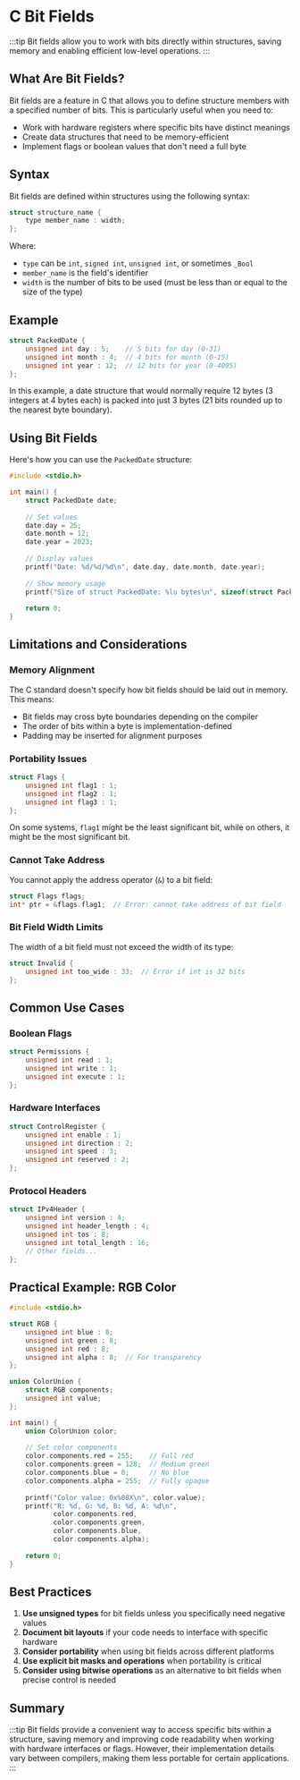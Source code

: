 # C Bit Fields

:::tip
  Bit fields allow you to work with bits directly within structures, saving memory and enabling efficient low-level operations.
:::

## What Are Bit Fields?

Bit fields are a feature in C that allows you to define structure members with a specified number of bits. This is particularly useful when you need to:

- Work with hardware registers where specific bits have distinct meanings
- Create data structures that need to be memory-efficient
- Implement flags or boolean values that don't need a full byte

## Syntax

Bit fields are defined within structures using the following syntax:

```c
struct structure_name {
    type member_name : width;
};
```

Where:
- `type` can be `int`, `signed int`, `unsigned int`, or sometimes `_Bool`
- `member_name` is the field's identifier
- `width` is the number of bits to be used (must be less than or equal to the size of the type)

## Example

```c
struct PackedDate {
    unsigned int day : 5;    // 5 bits for day (0-31)
    unsigned int month : 4;  // 4 bits for month (0-15)
    unsigned int year : 12;  // 12 bits for year (0-4095)
};
```

In this example, a date structure that would normally require 12 bytes (3 integers at 4 bytes each) is packed into just 3 bytes (21 bits rounded up to the nearest byte boundary).

## Using Bit Fields

Here's how you can use the `PackedDate` structure:

```c
#include <stdio.h>

int main() {
    struct PackedDate date;
    
    // Set values
    date.day = 25;
    date.month = 12;
    date.year = 2023;
    
    // Display values
    printf("Date: %d/%d/%d\n", date.day, date.month, date.year);
    
    // Show memory usage
    printf("Size of struct PackedDate: %lu bytes\n", sizeof(struct PackedDate));
    
    return 0;
}
```

## Limitations and Considerations

### Memory Alignment

The C standard doesn't specify how bit fields should be laid out in memory. This means:

- Bit fields may cross byte boundaries depending on the compiler
- The order of bits within a byte is implementation-defined
- Padding may be inserted for alignment purposes

### Portability Issues

```c
struct Flags {
    unsigned int flag1 : 1;
    unsigned int flag2 : 1;
    unsigned int flag3 : 1;
};
```

On some systems, `flag1` might be the least significant bit, while on others, it might be the most significant bit.

### Cannot Take Address

You cannot apply the address operator (`&`) to a bit field:

```c
struct Flags flags;
int* ptr = &flags.flag1;  // Error: cannot take address of bit field
```

### Bit Field Width Limits

The width of a bit field must not exceed the width of its type:

```c
struct Invalid {
    unsigned int too_wide : 33;  // Error if int is 32 bits
};
```

## Common Use Cases

### Boolean Flags

```c
struct Permissions {
    unsigned int read : 1;
    unsigned int write : 1;
    unsigned int execute : 1;
};
```

### Hardware Interfaces

```c
struct ControlRegister {
    unsigned int enable : 1;
    unsigned int direction : 2;
    unsigned int speed : 3;
    unsigned int reserved : 2;
};
```

### Protocol Headers

```c
struct IPv4Header {
    unsigned int version : 4;
    unsigned int header_length : 4;
    unsigned int tos : 8;
    unsigned int total_length : 16;
    // Other fields...
};
```

## Practical Example: RGB Color

```c
#include <stdio.h>

struct RGB {
    unsigned int blue : 8;
    unsigned int green : 8;
    unsigned int red : 8;
    unsigned int alpha : 8;  // For transparency
};

union ColorUnion {
    struct RGB components;
    unsigned int value;
};

int main() {
    union ColorUnion color;
    
    // Set color components
    color.components.red = 255;    // Full red
    color.components.green = 128;  // Medium green
    color.components.blue = 0;     // No blue
    color.components.alpha = 255;  // Fully opaque
    
    printf("Color value: 0x%08X\n", color.value);
    printf("R: %d, G: %d, B: %d, A: %d\n", 
           color.components.red, 
           color.components.green, 
           color.components.blue,
           color.components.alpha);
    
    return 0;
}
```

## Best Practices

1. **Use unsigned types** for bit fields unless you specifically need negative values
2. **Document bit layouts** if your code needs to interface with specific hardware
3. **Consider portability** when using bit fields across different platforms
4. **Use explicit bit masks and operations** when portability is critical
5. **Consider using bitwise operations** as an alternative to bit fields when precise control is needed

## Summary

:::tip
  Bit fields provide a convenient way to access specific bits within a structure, saving memory and improving code readability when working with hardware interfaces or flags. However, their implementation details vary between compilers, making them less portable for certain applications.
:::
